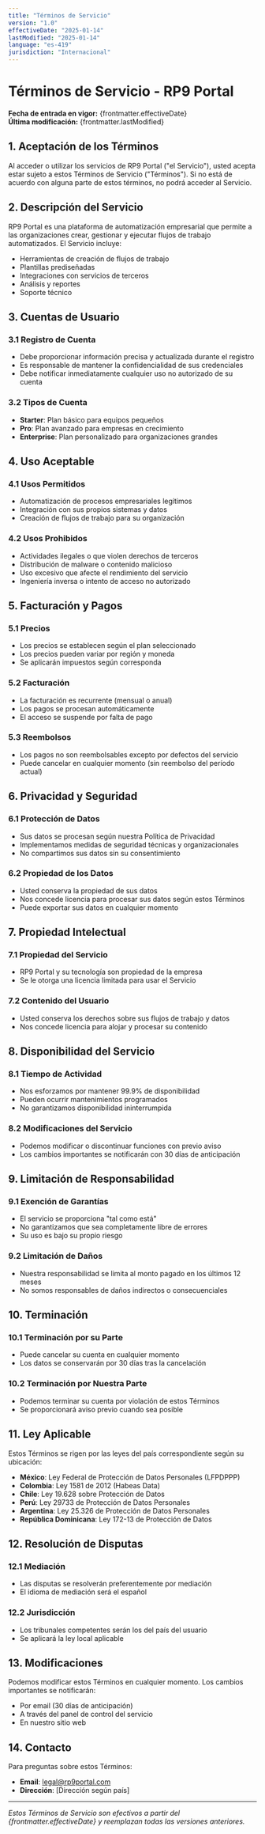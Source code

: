 ```yaml
---
title: "Términos de Servicio"
version: "1.0"
effectiveDate: "2025-01-14"
lastModified: "2025-01-14"
language: "es-419"
jurisdiction: "Internacional"
---
```


# Términos de Servicio - RP9 Portal

**Fecha de entrada en vigor:** {frontmatter.effectiveDate}  
**Última modificación:** {frontmatter.lastModified}

## 1. Aceptación de los Términos

Al acceder o utilizar los servicios de RP9 Portal ("el Servicio"), usted acepta estar sujeto a estos Términos de Servicio ("Términos"). Si no está de acuerdo con alguna parte de estos términos, no podrá acceder al Servicio.

## 2. Descripción del Servicio

RP9 Portal es una plataforma de automatización empresarial que permite a las organizaciones crear, gestionar y ejecutar flujos de trabajo automatizados. El Servicio incluye:

- Herramientas de creación de flujos de trabajo
- Plantillas prediseñadas
- Integraciones con servicios de terceros
- Análisis y reportes
- Soporte técnico

## 3. Cuentas de Usuario

### 3.1 Registro de Cuenta
- Debe proporcionar información precisa y actualizada durante el registro
- Es responsable de mantener la confidencialidad de sus credenciales
- Debe notificar inmediatamente cualquier uso no autorizado de su cuenta

### 3.2 Tipos de Cuenta
- **Starter**: Plan básico para equipos pequeños
- **Pro**: Plan avanzado para empresas en crecimiento
- **Enterprise**: Plan personalizado para organizaciones grandes

## 4. Uso Aceptable

### 4.1 Usos Permitidos
- Automatización de procesos empresariales legítimos
- Integración con sus propios sistemas y datos
- Creación de flujos de trabajo para su organización

### 4.2 Usos Prohibidos
- Actividades ilegales o que violen derechos de terceros
- Distribución de malware o contenido malicioso
- Uso excesivo que afecte el rendimiento del servicio
- Ingeniería inversa o intento de acceso no autorizado

## 5. Facturación y Pagos

### 5.1 Precios
- Los precios se establecen según el plan seleccionado
- Los precios pueden variar por región y moneda
- Se aplicarán impuestos según corresponda

### 5.2 Facturación
- La facturación es recurrente (mensual o anual)
- Los pagos se procesan automáticamente
- El acceso se suspende por falta de pago

### 5.3 Reembolsos
- Los pagos no son reembolsables excepto por defectos del servicio
- Puede cancelar en cualquier momento (sin reembolso del período actual)

## 6. Privacidad y Seguridad

### 6.1 Protección de Datos
- Sus datos se procesan según nuestra Política de Privacidad
- Implementamos medidas de seguridad técnicas y organizacionales
- No compartimos sus datos sin su consentimiento

### 6.2 Propiedad de los Datos
- Usted conserva la propiedad de sus datos
- Nos concede licencia para procesar sus datos según estos Términos
- Puede exportar sus datos en cualquier momento

## 7. Propiedad Intelectual

### 7.1 Propiedad del Servicio
- RP9 Portal y su tecnología son propiedad de la empresa
- Se le otorga una licencia limitada para usar el Servicio

### 7.2 Contenido del Usuario
- Usted conserva los derechos sobre sus flujos de trabajo y datos
- Nos concede licencia para alojar y procesar su contenido

## 8. Disponibilidad del Servicio

### 8.1 Tiempo de Actividad
- Nos esforzamos por mantener 99.9% de disponibilidad
- Pueden ocurrir mantenimientos programados
- No garantizamos disponibilidad ininterrumpida

### 8.2 Modificaciones del Servicio
- Podemos modificar o discontinuar funciones con previo aviso
- Los cambios importantes se notificarán con 30 días de anticipación

## 9. Limitación de Responsabilidad

### 9.1 Exención de Garantías
- El servicio se proporciona "tal como está"
- No garantizamos que sea completamente libre de errores
- Su uso es bajo su propio riesgo

### 9.2 Limitación de Daños
- Nuestra responsabilidad se limita al monto pagado en los últimos 12 meses
- No somos responsables de daños indirectos o consecuenciales

## 10. Terminación

### 10.1 Terminación por su Parte
- Puede cancelar su cuenta en cualquier momento
- Los datos se conservarán por 30 días tras la cancelación

### 10.2 Terminación por Nuestra Parte
- Podemos terminar su cuenta por violación de estos Términos
- Se proporcionará aviso previo cuando sea posible

## 11. Ley Aplicable

Estos Términos se rigen por las leyes del país correspondiente según su ubicación:

- **México**: Ley Federal de Protección de Datos Personales (LFPDPPP)
- **Colombia**: Ley 1581 de 2012 (Habeas Data)
- **Chile**: Ley 19.628 sobre Protección de Datos
- **Perú**: Ley 29733 de Protección de Datos Personales
- **Argentina**: Ley 25.326 de Protección de Datos Personales
- **República Dominicana**: Ley 172-13 de Protección de Datos

## 12. Resolución de Disputas

### 12.1 Mediación
- Las disputas se resolverán preferentemente por mediación
- El idioma de mediación será el español

### 12.2 Jurisdicción
- Los tribunales competentes serán los del país del usuario
- Se aplicará la ley local aplicable

## 13. Modificaciones

Podemos modificar estos Términos en cualquier momento. Los cambios importantes se notificarán:
- Por email (30 días de anticipación)
- A través del panel de control del servicio
- En nuestro sitio web

## 14. Contacto

Para preguntas sobre estos Términos:
- **Email**: legal@rp9portal.com
- **Dirección**: [Dirección según país]

---

*Estos Términos de Servicio son efectivos a partir del {frontmatter.effectiveDate} y reemplazan todas las versiones anteriores.*